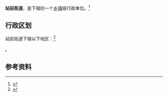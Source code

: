{{中国乡级行政区|21/09/02/006/000}}

'''站前街道'''，是{{PRC admin/fullname|21/09/02/006/000|3}}下辖的一个[[乡镇|乡镇]]级行政单位。<ref>{{PRC admin/ref sgc|{{PRC admin/parent|21/09/02/006/000}}}}</ref>

== 行政区划 ==

站前街道下辖以下地区：<ref>{{PRC admin/ref sgc|21/09/02/006/000}}</ref>

{{PRC admin/children|21/09/02/006/000}}。

== 参考资料 ==

{{reflist}}

{{行政区划小作品}}
{{PRC admin/navcat|21/09/02/006/000}}